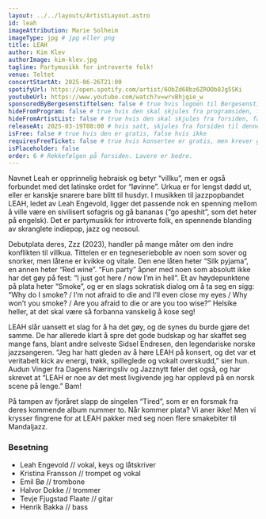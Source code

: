```yaml
---
layout: ../../layouts/ArtistLayout.astro
id: leah
imageAttribution: Marie Solheim
imageType: jpg # jpg eller png
title: LEAH
author: Kim Klev
authorImage: kim-klev.jpg
tagline: Partymusikk for introverte folk!
venue: Teltet
concertStartAt: 2025-06-26T21:00
spotifyUrl: https://open.spotify.com/artist/6ObZd68bz6ZROOb8Jg5SKi
youtubeUrl: https://www.youtube.com/watch?v=wrvBhjqie_w
sponsoredByBergesenstiftelsen: false # true hvis logoen til Bergesenstiftelsen skal vises, false hvis ikke
hideFromProgram: false # true hvis den skal skjules fra programsiden, false hvis den skal vises
hideFromArtistList: false # true hvis den skal skjules fra forsiden, false hvis den skal vises
releaseAt: 2025-03-19T08:00 # hvis satt, skjules fra forsiden til denne datoen
isFree: false # true hvis den er gratis, false hvis ikke
requiresFreeTicket: false # true hvis konserten er gratis, men krever gratisbillett
isPlaceholder: false
order: 6 # Rekkefølgen på forsiden. Lavere er bedre.
---
```


Navnet Leah er opprinnelig hebraisk og betyr “villku”, men er også forbundet med det latinske ordet for “løvinne”. Urkua er for lengst dødd ut, eller er kanskje snarere bare blitt til husdyr. I musikken til jazzpopbandet LEAH, ledet av Leah Engevold, ligger det passende nok en spenning mellom å ville være en sivilisert sofagris og gå bananas (“go apeshit”, som det heter på engelsk). Det er partymusikk for introverte folk, en spennende blanding av skranglete indiepop, jazz og neosoul.

Debutplata deres, Zzz (2023), handler på mange måter om den indre konflikten til villkua. Tittelen er en tegneserieboble av noen som sover og snorker, men låtene er kvikke og vitale. Den ene låten heter “Silk pyjama”, en annen heter “Red wine”. “Fun party” åpner med noen som absolutt ikke har det gøy på fest: “I just got here / now I’m in hell”. Et av høydepunktene på plata heter “Smoke”, og er en slags sokratisk dialog om å ta seg en sigg: “Why do I smoke? / I’m not afraid to die and I’ll even close my eyes / Why won’t you smoke? / Are you afraid to die or are you too wise?” Helsike heller, at det skal være så forbanna vanskelig å kose seg!

LEAH slår uansett et slag for å ha det gøy, og de synes du burde gjøre det samme. De har allerede klart å spre det gode budskap og har skaffet seg mange fans, blant andre selveste Sidsel Endresen, den legendariske norske jazzsangeren. “Jeg har hatt gleden av å høre LEAH på konsert, og det var et veritabelt kick av energi, trøkk, spilleglede og vokalt overskudd,” sier hun. Audun Vinger fra Dagens Næringsliv og Jazznytt føler det også, og har skrevet at “LEAH er noe av det mest livgivende jeg har opplevd på en norsk scene på lenge.” Bam!

På tampen av fjoråret slapp de singelen “Tired”, som er en forsmak fra deres kommende album nummer to. Når kommer plata? Vi aner ikke! Men vi krysser fingrene for at LEAH pakker med seg noen flere smakebiter til Mandaljazz.

### Besetning

- Leah Engevold // vokal, keys og låtskriver
- Kristina Fransson // trompet og vokal
- Emil Bø // trombone
- Halvor Dokke // trommer
- Tevje Fjugstad Flaate // gitar
- Henrik Bakka // bass
